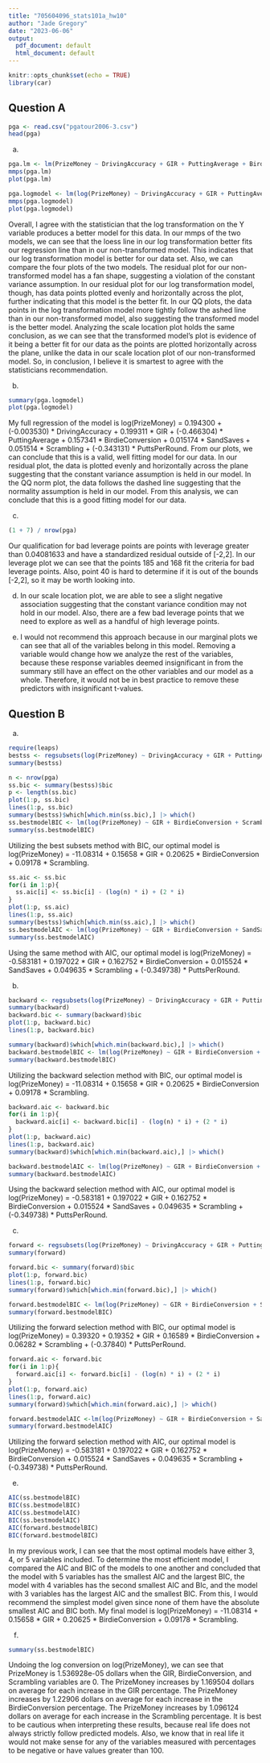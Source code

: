```yaml
---
title: "705604096_stats101a_hw10"
author: "Jade Gregory"
date: "2023-06-06"
output:
  pdf_document: default
  html_document: default
---
```


```r
knitr::opts_chunk$set(echo = TRUE)
library(car)
```

## Question A
```r
pga <- read.csv("pgatour2006-3.csv")
head(pga)
```

a)
```r
pga.lm <- lm(PrizeMoney ~ DrivingAccuracy + GIR + PuttingAverage + BirdieConversion + SandSaves + Scrambling + PuttsPerRound, data = pga)
mmps(pga.lm)
plot(pga.lm)
```

```r
pga.logmodel <- lm(log(PrizeMoney) ~ DrivingAccuracy + GIR + PuttingAverage + BirdieConversion + SandSaves + Scrambling + PuttsPerRound, data = pga)
mmps(pga.logmodel)
plot(pga.logmodel)
```

Overall, I agree with the statistician that the log transformation on the Y variable produces a better model for this data. In our mmps of the two models, we can see that the loess line in our log transformation better fits our regression line than in our non-transformed model. This indicates that our log transformation model is better for our data set. Also, we can compare the four plots of the two models. The residual plot for our non-transformed model has a fan shape, suggesting a violation of the constant variance assumption. In our residual plot for our log transformation model, though, has data points plotted evenly and horizontally across the plot, further indicating that this model is the better fit. In our QQ plots, the data points in the log transformation model more tightly follow the ashed line than in our non-transformed model, also suggesting the transformed model is the better model. Analyzing the scale location plot holds the same conclusion, as we can see that the transformed model's plot is evidence of it being a better fit for our data as the points are plotted horizontally across the plane, unlike the data in our scale location plot of our non-transformed model. So, in conclusion, I believe it is smartest to agree with the statisticians recommendation. 

b)
```r
summary(pga.logmodel)
plot(pga.logmodel)
```

My full regression of the model is log(PrizeMoney) = 0.194300 + (-0.003530) * DrivingAccuracy + 0.199311 * GIR + (-0.466304) * PuttingAverage + 0.157341 * BirdieConversion + 0.015174 * SandSaves + 0.051514 * Scrambling + (-0.343131) * PuttsPerRound. From our plots, we can conclude that this is a valid, well fitting model for our data. In our residual plot, the data is plotted evenly and horizontally across the plane suggesting that the constant variance assumption is held in our model. In the QQ norm plot, the data follows the dashed line suggesting that the normality assumption is held in our model. From this analysis, we can conclude that this is a good fitting model for our data.

c)
```r
(1 + 7) / nrow(pga)
```

Our qualification for bad leverage points are points with leverage greater than 0.04081633 and have a standardized residual outside of [-2,2]. In our leverage plot we can see that the points 185 and 168 fit the criteria for bad leverage points. Also, point 40 is hard to determine if it is out of the bounds [-2,2], so it may be worth looking into.

d)
In our scale location plot, we are able to see a slight negative association suggesting that the constant variance condition may not hold in our model. Also, there are a few bad leverage points that we need to explore as well as a handful of high leverage points.

e)
I would not recommend this approach because in our marginal plots we can see that all of the variables belong in this model. Removing a variable would change how we analyze the rest of the variables, because these response variables deemed insignificant in from the summary still have an effect on the other variables and our model as a whole. Therefore, it would not be in best practice to remove these predictors with insignificant t-values.

## Question B
a)
```r
require(leaps)
bestss <- regsubsets(log(PrizeMoney) ~ DrivingAccuracy + GIR + PuttingAverage + BirdieConversion + SandSaves + Scrambling + PuttsPerRound, data = pga)
summary(bestss)
```
```r
n <- nrow(pga)
ss.bic <- summary(bestss)$bic
p <- length(ss.bic)
plot(1:p, ss.bic)
lines(1:p, ss.bic)
summary(bestss)$which[which.min(ss.bic),] |> which()
ss.bestmodelBIC <- lm(log(PrizeMoney) ~ GIR + BirdieConversion + Scrambling, data = pga)
summary(ss.bestmodelBIC)
```

Utilizing the best subsets method with BIC, our optimal model is log(PrizeMoney) = -11.08314 + 0.15658 * GIR + 0.20625 * BirdieConversion + 0.09178 * Scrambling.

```r
ss.aic <- ss.bic
for(i in 1:p){
  ss.aic[i] <- ss.bic[i] - (log(n) * i) + (2 * i)
}
plot(1:p, ss.aic)
lines(1:p, ss.aic)
summary(bestss)$which[which.min(ss.aic),] |> which()
ss.bestmodelAIC <- lm(log(PrizeMoney) ~ GIR + BirdieConversion + SandSaves + Scrambling + PuttsPerRound, data = pga)
summary(ss.bestmodelAIC)
```

Using the same method with AIC, our optimal model is log(PrizeMoney) = -0.583181 + 0.197022 * GIR + 0.162752 * BirdieConversion + 0.015524 * SandSaves + 0.049635 * Scrambling + (-0.349738) * PuttsPerRound.

b)
```r
backward <- regsubsets(log(PrizeMoney) ~ DrivingAccuracy + GIR + PuttingAverage + BirdieConversion + SandSaves + Scrambling + PuttsPerRound, data = pga, method = "backward")
summary(backward)
backward.bic <- summary(backward)$bic
plot(1:p, backward.bic)
lines(1:p, backward.bic)
```

```r
summary(backward)$which[which.min(backward.bic),] |> which()
backward.bestmodelBIC <- lm(log(PrizeMoney) ~ GIR + BirdieConversion + Scrambling, data = pga)
summary(backward.bestmodelBIC)
```


Utilizing the backward selection method with BIC, our optimal model is log(PrizeMoney) = -11.08314 + 0.15658 * GIR + 0.20625 * BirdieConversion + 0.09178 * Scrambling.

```r
backward.aic <- backward.bic
for(i in 1:p){
  backward.aic[i] <- backward.bic[i] - (log(n) * i) + (2 * i)
}
plot(1:p, backward.aic)
lines(1:p, backward.aic)
summary(backward)$which[which.min(backward.aic),] |> which()
```
```r
backward.bestmodelAIC <- lm(log(PrizeMoney) ~ GIR + BirdieConversion + SandSaves + Scrambling + PuttsPerRound, data = pga)
summary(backward.bestmodelAIC)
```

Using the backward selection method with AIC, our optimal model is log(PrizeMoney) = -0.583181 + 0.197022 * GIR + 0.162752 * BirdieConversion + 0.015524 * SandSaves + 0.049635 * Scrambling + (-0.349738) * PuttsPerRound.

c)
```r
forward <- regsubsets(log(PrizeMoney) ~ DrivingAccuracy + GIR + PuttingAverage + BirdieConversion + SandSaves + Scrambling + PuttsPerRound, data = pga, method = "forward")
summary(forward)
```
```r
forward.bic <- summary(forward)$bic
plot(1:p, forward.bic)
lines(1:p, forward.bic)
summary(forward)$which[which.min(forward.bic),] |> which()
```
```r
forward.bestmodelBIC <- lm(log(PrizeMoney) ~ GIR + BirdieConversion + Scrambling + PuttsPerRound, data = pga)
summary(forward.bestmodelBIC)
```

Utilizing the forward selection method with BIC, our optimal model is log(PrizeMoney) = 0.39320 + 0.19352 * GIR + 0.16589 * BirdieConversion + 0.06282 * Scrambling + (-0.37840) * PuttsPerRound.

```r
forward.aic <- forward.bic
for(i in 1:p){
  forward.aic[i] <- forward.bic[i] - (log(n) * i) + (2 * i)
}
plot(1:p, forward.aic)
lines(1:p, forward.aic)
summary(forward)$which[which.min(forward.aic),] |> which()
```
```r
forward.bestmodelAIC <-lm(log(PrizeMoney) ~ GIR + BirdieConversion + SandSaves + Scrambling + PuttsPerRound, data = pga)
summary(forward.bestmodelAIC)
```

Utilizing the forward selection method with AIC, our optimal model is log(PrizeMoney) = -0.583181 + 0.197022 * GIR + 0.162752 * BirdieConversion + 0.015524 * SandSaves + 0.049635 * Scrambling + (-0.349738) * PuttsPerRound.

e)
```r
AIC(ss.bestmodelBIC)
BIC(ss.bestmodelBIC)
AIC(ss.bestmodelAIC)
BIC(ss.bestmodelAIC)
AIC(forward.bestmodelBIC)
BIC(forward.bestmodelBIC)
```

In my previous work, I can see that the most optimal models have either 3, 4, or 5 variables included. To determine the most efficient model, I compared the AIC and BIC of the models to one another and concluded that the model with 5 variables has the smallest AIC and the largest BIC, the model with 4 variables has the second smallest AIC and BIc, and the model with 3 variables has the largest AIC and the smallest BIC. From this, I would recommend the simplest model given since none of them have the absolute smallest AIC and BIC both. My final model is log(PrizeMoney) = -11.08314 + 0.15658 * GIR + 0.20625 * BirdieConversion + 0.09178 * Scrambling.

f)
```r
summary(ss.bestmodelBIC)
```

Undoing the log conversion on log(PrizeMoney), we can see that PrizeMoney is 1.536928e-05 dollars when the GIR, BirdieConversion, and Scrambling variables are 0. The PrizeMoney increases by 1.169504 dollars on average for each increase in the GIR percentage. The PrizeMoney increases by 1.22906 dollars on average for each increase in the BirdieConversion percentage. The PrizeMoney increases by 1.096124 dollars on average for each increase in the Scrambling percentage. It is best to be cautious when interpreting these results, because real life does not always strictly follow predicted models. Also, we know that in real life it would not make sense for any of the variables measured with percentages to be negative or have values greater than 100. 







